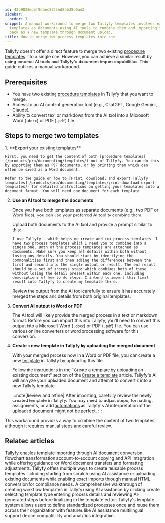 ```yaml
---
id: 42b9820edef9daec8215ed8ab38d6ad3
sidebar:
  order: 7
snippet: A manual workaround to merge two Tallyfy templates involves exporting existing
  templates as documents using AI tools to combine them and importing the merged result
  back as a new template through document upload.
title: How to merge two process templates into one
---
```



Tallyfy doesn't offer a direct feature to merge two existing [procedure templates](/products/pro/documenting/templates/) into a single one. However, you can achieve a similar result by using external AI tools and Tallyfy's document import capabilities. This guide outlines a manual workaround.

## Prerequisites

-   You have two existing [procedure templates](/products/pro/documenting/templates/) in Tallyfy that you want to merge.
-   Access to an AI content generation tool (e.g., ChatGPT, Google Gemini, Claude).
-   Ability to convert text or markdown from the AI tool into a Microsoft Word (`.docx`) or PDF (`.pdf`) file.

## Steps to merge two templates

<Steps>
1.  **Export your existing templates**

    First, you need to get the content of both [procedure templates](/products/pro/documenting/templates/) out of Tallyfy. You can do this by exporting them as PDF documents, or by printing them which can often be saved as a Word document.

    Refer to the guide on how to [Print, download, and export Tallyfy templates](/products/pro/documenting/templates/print-download-export-templates/) for detailed instructions on getting your templates into a document format. You will need one document for each template.

2.  **Use an AI tool to merge the documents**

    Once you have both templates as separate documents (e.g., two PDF or Word files), you can use your preferred AI tool to combine them.

    Upload both documents to the AI tool and provide a prompt similar to this:

    ```text
    I use Tallyfy - which helps me create and run process templates. I have two process templates which I need you to combine into a single one. Both of the process templates are attached as documents. Make sure you keep all details within both without losing any details. You should start by identifying the commonalities first and then adding the differences between the first and second into the single output or result. The end result should be a set of process steps which combines both of these without losing the detail present within each one, including descriptions of how to do steps. I intend to import this final result into Tallyfy to create my template there.
    ```

    Review the output from the AI tool carefully to ensure it has accurately merged the steps and details from both original templates.

3.  **Convert AI output to Word or PDF**

    The AI tool will likely provide the merged process in a text or markdown format. Before you can import this into Tallyfy, you\'ll need to convert this output into a Microsoft Word (`.docx`) or PDF (`.pdf`) file. You can use various online converters or word processing software for this conversion.

4.  **Create a new template in Tallyfy by uploading the merged document**

    With your merged process now in a Word or PDF file, you can create a new [template](/products/pro/documenting/templates/) in Tallyfy by uploading this file.

    Follow the instructions in the "Create a template by uploading an existing document" section of the [Create a template](/products/pro/documenting/templates/create-template/) article. Tallyfy's AI will analyze your uploaded document and attempt to convert it into a new Tallyfy template.

    :::note[Review and refine]
    After importing, carefully review the newly created template in Tallyfy. You may need to adjust steps, formatting, assignments, or add [automations](/products/pro/documenting/templates/automations/) as Tallyfy's AI interpretation of the uploaded document might not be perfect.
    :::

</Steps>

This workaround provides a way to combine the content of two templates, although it requires manual steps and careful review.

## Related articles
<CardGrid>
<LinkTitleCard header="<b>Templates > Import a template</b>" href="/products/pro/documenting/templates/import-feature/" > Tallyfy enables template importing through AI document conversion flowchart transformation account-to-account copying and API integration while offering guidance for Word document transfers and formatting adjustments. </LinkTitleCard>
<LinkTitleCard header="<b>Templates > Create a template</b>" href="/products/pro/documenting/templates/create-template/" > Tallyfy offers multiple ways to create reusable process templates including starting from scratch using AI assistance or uploading existing documents while enabling exact imports through manual HTML conversion for compliance needs. </LinkTitleCard>
<LinkTitleCard header="<b>Tutorials > Create your first template</b>" href="/products/pro/tutorials/your-first-template/" > A comprehensive walkthrough of creating workflow templates in Tallyfy using AI assistance by clicking create selecting template type entering process details and reviewing AI-generated steps before finalizing in the template editor. </LinkTitleCard>
<LinkTitleCard header="<b>Features > Explain it once</b>" href="/products/pro/tutorials/features/explain-it-once/" > Tallyfy's template system allows users to define standardized processes once and reuse them across their organization with features like AI assistance multilingual support device compatibility and analytics integration. </LinkTitleCard>
</CardGrid>